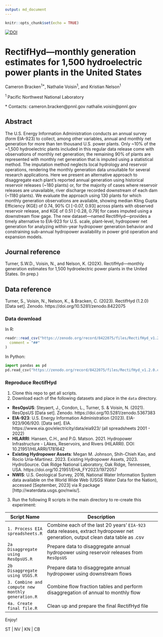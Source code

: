 ```yaml
---
output: md_document
---
```


```r
knitr::opts_chunk$set(echo = TRUE)
```

[![DOI](https://zenodo.org/badge/DOI/10.5281/zenodo.8422075.svg)](https://doi.org/10.5281/zenodo.8422075)


# RectifHyd---monthly generation estimates for 1,500 hydroelectric power plants in the United States

Cameron Bracken<sup>1\*</sup>, Nathalie Voisin<sup>1</sup>, and Kristian Nelson<sup>1</sup>

<sup>1 </sup> Pacific Northwest National Laboratory

\* Contacts: cameron.bracken@pnnl.gov nathalie.voisin@pnnl.gov

## Abstract
The U.S. Energy Information Administration conducts an annual survey (form EIA-923) to collect, among other variables, annual and monthly net generation for more than ten thousand U.S. power plants. Only ~10% of the ~1,500 hydroelectric plants included in this regular data release come with observations of monthly net generation; the remaining 90% of plants are represented with monthly net generation that is imputed using a statistical method. The imputation method neglects local hydrology and reservoir operations, rendering the monthly generation data unsuitable for several research applications. Here we present an alternative approach to disaggregate each plant’s reported annual generation using historical reservoir releases (~180 plants) or, for the majority of cases where reservoir releases are unavailable, river discharge recorded downstream of each dam (~1180 plants). We evaluate the approach using 130 plants for which monthly generation observations are available, showing median Kling Gupta Efficiency (KGE) of 0.74, 90% CI [-0.07, 0.93] across plants with observed reservoir release, and KGE of 0.51 [-0.28, 0.79] for cases imputed using a downstream flow gage. The new dataset—named RectifHyd—provides a timely alternative to EIA-923 for U.S. scale, plant-level, hydropower net generation for analyzing within-year hydropower generation behavior and constraining sub-annual hydropower availability in power grid operation and expansion models. 

## Journal reference
Turner, S.W.D., Voisin, N., and Nelson, K. (202X). RectifHyd---monthly generation estimates for 1,500 hydroelectric power plants in the United States. (In prep.)

## Data reference
Turner, S., Voisin, N., Nelson, K., & Bracken, C. (2023). RectifHyd (1.2.0) [Data set]. Zenodo. https://doi.org/10.5281/zenodo.8422075


### Data download

In R:

```r
readr::read_csv("https://zenodo.org/record/8422075/files/RectifHyd_v1.2.0.csv",
  comment = "##"
)
```

In Python:
```python
import pandas as pd
pd.read_csv("https://zenodo.org/record/8422075/files/RectifHyd_v1.2.0.csv", comment = "#")
```


### Reproduce RectifHyd
1. Clone this repo to get all scripts.
2. Download each of the following datasets and place in the `data` directory.
- **ResOpsUS**: Steyaert, J., Condon, L., Turner, S. & Voisin, N. (2021). ResOpsUS [Data set]. Zenodo. https://doi.org/10.5281/zenodo.5367383
- **EIA-923**: U.S. Energy Information Administration (2023). EIA-923/906/920. [Data set]. EIA. https://www.eia.gov/electricity/data/eia923/ (all spreadsheets 2001 - 2022)
- **HILARRI**: Hansen, C.H., and P.G. Matson. 2021. Hydropower Infrastructure - LAkes, Reservoirs, and Rivers (HILARRI). DOI: 10.21951/HILARRI/1781642
- **Existing Hydropower Assets**: Megan M. Johnson, Shih-Chieh Kao, and Rocio Uria-Martinez. 2023. Existing Hydropower Assets, 2023. HydroSource. Oak Ridge National Laboratory, Oak Ridge, Tennessee, USA. https://doi.org/10.21951/EHA_FY2023/1972057
- **NWIS**: U.S. Geological Survey, 2016, National Water Information System data available on the World Wide Web (USGS Water Data for the Nation), accessed [September, 2023] via R package  [http://waterdata.usgs.gov/nwis/].

3. Run the following R scripts in the main directory to re-create this experiment:

| Script Name | Description |
|-------|---------------------------------|
| `1. Process EIA spreadsheets.R` | Combine each of the last 20 years' `EIA-923` data releases, extract hydropower net generation, output clean data table as .csv | 
| `2a Disaggregate using ResOpsUS.R` | Prepare data to disaggregate annual hydropower using reservoir releases from `ResOpsUS` |
| `2b Disaggregate using USGS.R` | Prepare data to disaggregate annual hydropower using downstream flows |
| `3. Combine and compute new monthly generation.R` | Combine flow fraction tables and perform disaggregation of annual to monthly flow |
| `4a. Create final file.R` | Clean up and prepare the final RectifHyd file |


Enjoy!

ST | NV | KN | CB
